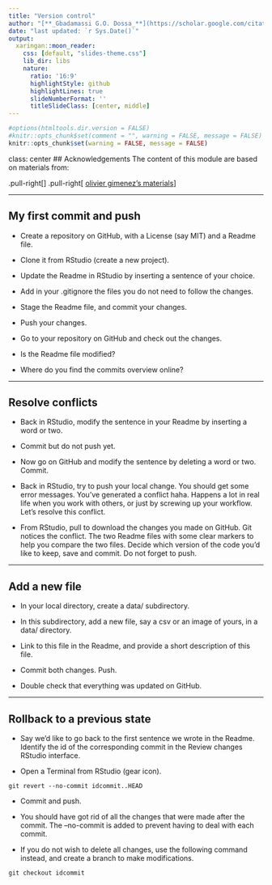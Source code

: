 ```yaml
---
title: "Version control"
author: "[**_Gbadamassi G.O. Dossa_**](https://scholar.google.com/citations?user=w20AkZcAAAAJ&hl=en)"
date: "last updated: `r Sys.Date()`"
output:
  xaringan::moon_reader:
    css: [default, "slides-theme.css"]
    lib_dir: libs
    nature:
      ratio: '16:9'
      highlightStyle: github
      highlightLines: true
      slideNumberFormat: ''
      titleSlideClass: [center, middle]
---
```


```r
#options(htmltools.dir.version = FALSE)
#knitr::opts_chunk$set(comment = "", warning = FALSE, message = FALSE)
knitr::opts_chunk$set(warning = FALSE, message = FALSE)
```


class: center
## Acknowledgements
The content of this module are based on materials from:

.pull-right[
]
.pull-right[
[olivier gimenez's materials](https://oliviergimenez.github.io/)
]

---


## My first commit and push

* Create a repository on GitHub, with a License (say MIT) and a Readme file. 

* Clone it from RStudio (create a new project).

* Update the Readme in RStudio by inserting a sentence of your choice.

* Add in your .gitignore the files you do not need to follow the changes.

* Stage the Readme file, and commit your changes. 

* Push your changes. 

* Go to your repository on GitHub and check out the changes. 

* Is the Readme file modified? 

* Where do you find the commits overview online?


---

## Resolve conflicts

* Back in RStudio, modify the sentence in your Readme by inserting a word or two. 

* Commit but do not push yet.

* Now go on GitHub and modify the sentence by deleting a word or two. Commit. 

* Back in RStudio, try to push your local change. You should get some error messages. You've generated a conflict haha. Happens a lot in real life when you work with others, or just by screwing up your workflow. Let's resolve this conflict. 

* From RStudio, pull to download the changes you made on GitHub. Git notices the conflict. The two Readme files with some clear markers to help you compare the two files. Decide which version of the code you'd like to keep, save and commit. Do not forget to push. 

---

## Add a new file

* In your local directory, create a data/ subdirectory.

* In this subdirectory, add a new file, say a csv or an image of yours, in a data/ directory. 

* Link to this file in the Readme, and provide a short description of this file. 

* Commit both changes. Push. 

* Double check that everything was updated on GitHub. 


---

## Rollback to a previous state 

* Say we'd like to go back to the first sentence we wrote in the Readme. Identify the id of the corresponding commit in the Review changes RStudio interface. 

* Open a Terminal from RStudio  (gear icon). 

```
git revert --no-commit idcommit..HEAD
```

* Commit and push. 

* You should have got rid of all the changes that were made after the commit. The --no-commit is added to prevent having to deal with each commit.

* If you do not wish to delete all changes, use the following command instead, and create a branch to make modifications.

```
git checkout idcommit
```


